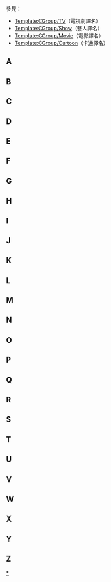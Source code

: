{{CGroupH|name=Simpsons|desc=Simpsons}}<noinclude>

參見：

*[[Template:CGroup/TV]]（電視劇譯名）
*[[Template:CGroup/Show]]（藝人譯名）
*[[Template:CGroup/Movie]]（電影譯名）
*[[Template:CGroup/Cartoon]]（卡通譯名）


[[Category:ACG公共轉換組模板|{{SUBPAGENAME}}]][[Category:辛普森一家|*]]
<!--臺灣轉換字詞來源由FOX頻道字幕-->

== A ==</noinclude>
{{CItemLan|zh-cn:机器人地牢与棒球卡片店;zh-hant:機器人地牢與棒球卡片店;zh-tw:白入洞;zh-hk:機械人地牢與棒球卡片店|Android's Dungeon & Baseball Card Shop}}
{{CItemLan|zh-cn:杰夫·阿尔伯森;zh-tw:朱斜橫;zh-hk:傑夫·阿爾伯森|Albertson, Jeff}}
{{CItemLan|zh-cn:里亚蒂卡维尔约翰逊;zh-tw:侯陪襯;zh-hk:里亞蒂卡維爾約翰遜|arcade}}
{{CItemLan|zh-cn:街机;zh-tw:大型電玩;zh-hk:大型電玩|arcade}}
{{CItemLan|zh-cn:阿蒂;zh-tw:永罄;zh-hk:阿蒂|Artie}}<noinclude>

== B ==</noinclude>
{{CItemLan|zh-cn:阿斑;zh-tw:Z久大繩;zh-hk:阿斑|Ben}}
{{CItemLan|zh-cn:班德; zh-tw:阿糯;zh-hk:傻機;|Bender}}
{{CItemLan|zh-cn:邦戈;zh-tw:小黃;zh-hk:邦戈|Bongo}}
{{CItemLan|zh-cn:玲·布维尔; zh-tw:春粒; zh-hk:玲·布維爾; |Bouvier, Ling}}
{{CItemLan|zh-cn:肯特·布罗克曼;zh-tw:李掏;zh-hk:肯特·布羅克曼|Brockman, Kent}}
{{CItemLan|zh-cn:兔八哥;zh-tw:兔寶寶;zh-hk:賓尼兔|Bunny, Bugs}}
{{CItemLan|zh-cn:伯恩斯;zh-tw:郭董;zh-hk:伯恩斯|Burns}}
{{CItemLan|zh-cn:蒙哥马利·伯恩斯;zh-tw:郭董;zh-hk:蒙哥馬利·伯恩斯|Burns, Montgomery}}
{{CItemLan|zh-cn:伯恩斯先生;zh-tw:郭董;zh-hk:保先生|Mr. Burns}}
{{CItemLan|zh-cn:布什;zh-tw:布希;zh-hk:布殊|Bush, George}}<noinclude>
 
== C ==</noinclude>
{{CItemLan|zh-cn:坎特维尔;zh-tw:戴乃昭;zh-hk:坎特維爾|Cantwell}}
{{CItemLan|zh-cn:卡尔;zh-tw:盧到;zh-hk:卡爾|Carl}}
{{CItemLan|zh-cn:卡尔森;zh-tw:莫那;zh-hk:卡爾森|Carlson}}
{{CItemLan|zh-cn:卡尔·卡尔森;zh-tw:莫那·盧到;zh-hk:卡爾·卡爾森|Carlson, Carl}}
{{CItemLan|zh-cn:罗伯特·卡罗;zh-tw:吳弱拳;zh-hk:羅伯特·卡羅|Caro, Robert}}

{{CItemLan|zh-cn:克兰西·维古姆;zh-tw:孔龍金;zh-hk:克蘭西·維古姆|Chief Wiggum}}

{{CItemLan|zh-cn:丹·卡斯泰拉内塔;zh-hant:丹·卡斯泰蘭尼塔;|Castellaneta, Dan}}{{CItemLan|zh-cn:志普·戴维斯;zh-tw:擠普塞;zh-hk:志普·戴維斯|Chip Davis}}
{{CItemLan|zh-cn:Chuey;zh-hant:Chuey;zh-tw:亞歷山大二世;|Chuey}}
{{CItemLan|zh-cn:漫画男;zh-hant:漫畫男;zh-tw:宅神;|Comic Book Guy}}
{{CItemLan|zh-cn:Corduroy;zh-hant:Corduroy;zh-tw:Cherry;|Corduroy}}
{{CItemLan|zh-cn:考斯比一家;zh-hk:Bill Cosby半小時;zh-tw:天才老爹|The Cosby Show}}
{{CItemLan|zh-cn:纸杯蛋糕;zh-hk:紙杯蛋糕;zh-tw:發粿|cupcake}}<noinclude>

== D ==</noinclude>
{{CItemLan|zh-cn:大卫·莱特曼;zh-tw:劉飽節;zh-hk:大衛·莱特曼|David Letterman}}
{{CItemLan|zh-cn:杜宾斯基;zh-tw:莉精;zh-hk:杜賓斯基|Dubinsky}}
{{CItemLan|zh-cn:安妮·杜宾斯基;zh-tw:莉精安妮;zh-hk:安妮·杜賓斯基|Dubinsky, Annie}}<noinclude>

== E ==</noinclude>
{{CItemLan|zh-cn:埃德娜;zh-hk:埃德娜;zh-tw:趾鹹|Edna}}
{{CItemLan|zh-cn:伊丽莎白;zh-hk:伊利沙伯;zh-tw:伊麗莎白|Elizabeth}}
{{CItemLan|zh-cn:爱德华多;zh-hk:愛德華多;zh-tw:阿鳴溝|Eduardo}}<noinclude>

== F ==</noinclude>
{{CItemLan|zh-hans:居家男人;zh-hk:蓋酷家庭;zh-tw:蓋酷家庭;|Family Guy}}
{{CItemLan|zh-cn:安东尼·达米科;zh-tw:吉他大仔;zh-hk:安東尼·達米科|Fat Tony}}
{{CItemLan|弗兰德=>zh-tw:王;弗蘭德=>zh-tw:王|Flanders}}
{{CItemLan|zh-cn:内德·弗兰德;zh-tw:魯肉王;zh-hk:內德·弗蘭德|Flanders, Ned}}
{{CItemLan|zh-cn:福斯;zh-tw:福斯;zh-hk:霍士|Fox}}
{{CItemLan|zh-cn:休伯特·法兹沃斯教授; zh-tw:勤博士; zh-hk:乃到應一應博士;|Professor Farnsworth, Hubert}}
{{CItemLan|zh-cn:休伯特·法兹沃斯; zh-tw:勤博士; zh-hk:乃到應一應;|Farnsworth, Hubert}}
{{CItemLan|zh-cn:弗林克教授;zh-tw:李眼摺博士;zh-hk:弗林克教授|Professor Frink}}
{{CItemLan|zh-cn:狐蝠侠;zh-tw:騙蝠俠;zh-hk:狐蝠俠|Fruitbat Man}}
{{CItemLan|zh-cn:弗莱; zh-tw:糠納; zh-hk:阿乃;|Fry, Philip J.}}
{{CItemLan|zh-cn:飞出个未来;zh-tw:飛出個未來;zh-hk:乃出個未來|Futurama}}<noinclude>

== G ==</noinclude>
{{CItemLan|zh-cn:尼尔·盖曼;zh-tw:丸把刃;zh-hk:尼爾·蓋曼|Gaiman, Neil}}
{{CItemLan|zh-cn:美艳戈弗雷;zh-tw:魔鬼筋肉人;zh-hk:美艷戈弗雷|Glamorous Godfrey}}
{{CItemLan|zh-cn:格勒宁; zh-tw:格朗寧; zh-hk:格朗寧; |Groening, Matt}}
{{CItemLan|zh-cn:与霍默·辛普森肠道检查; zh-tw:阿馬之聲; zh-hk:與荷馬·辛普森腸道檢查; |Gut Check with Homer Simpson}}
{{CItemLan|zh-hans:彼得; zh-hk:彼得; zh-tw:痞德|Peter Griffin}}
{{CItemLan|zh-hans:彼得·格里芬; zh-hk:彼得·格里芬; zh-tw:葛痞德|Peter Griffin}}
{{CItemLan|zh-hans:洛伊丝; zh-hk:路易絲; zh-tw:拉拉|Lois Griffin}}
{{CItemLan|zh-hans:洛伊丝·格里芬; zh-hk:路易絲·格里芬; zh-tw:盧拉拉|Lois Griffin}}
{{CItemLan|zh-hans:梅格; zh-hk:梅格; zh-tw:小莉|Meg Griffin}}
{{CItemLan|zh-hans:梅格·格里芬; zh-hk:梅格·格里芬; zh-tw:葛莉|Meg Griffin}}
{{CItemLan|zh-hans:克里斯; zh-hk:克里斯; zh-tw:馬藍|Chris Griffin}}
{{CItemLan|zh-hans:克里斯·格里芬; zh-hk:克里斯·格里芬; zh-tw:葛馬藍|Chris Griffin}}
{{CItemLan|zh:斯图伊; zh-hans:斯图威; zh-hk:史杜威; zh-tw:葛屁|Stewie Griffin}}
{{CItemLan|zh:斯图伊·格里芬; zh-hans:斯图威·格里芬; zh-hk:史杜威·格里芬; zh-tw:葛屁|Stewie Griffin}}
{{CItemLan|zh-hans:布赖恩; zh-hk:布萊恩; zh-tw:來西|Brian Griffin}}
{{CItemLan|zh-hans:布赖恩·格里芬; zh-hk:布萊恩·格里芬; zh-tw:靈犬來西|Brian Griffin}}<noinclude>

== H ==</noinclude>
{{CItemLan|zh-cn:蛇米酒;zh-tw:魯蛇雄黃酒;zh-hk:蛇米酒|Habushu}}
{{CItemLan|zh-cn:希伯特; zh-tw:華頭; zh-hk:希伯特; |Hibbert}}
{{CItemLan|zh-cn:正直亚伯; zh-tw:荷熊歷險記; zh-hk:正直亞伯; |Honest Abe}}
{{CItemLan|zh-cn:伊丽莎白·胡佛; zh-tw:季老師; zh-hk:伊利沙伯·胡佛; |Hoover, Elizabeth}}<noinclude>

== I ==</noinclude>
{{CItemLan|zh-cn:痒痒鼠与抓抓猫; zh-tw:貓鼠大戰; zh-hk:癢癢鼠與抓抓貓; |The Itchy & Scratchy Show}}<noinclude>

== J ==</noinclude>
{{CItemLan|zh-cn:杰夫;zh-tw:斜橫;zh-hk:傑夫|Jeff}}<noinclude>

== K ==</noinclude>
{{CItemLan|zh-cn:克拉巴佩尔;zh-hk:克拉巴佩爾;zh-tw:陳|Krabappel}}
{{CItemLan|zh-cn:埃德娜·克拉巴佩尔;zh-hk:埃德娜·克拉巴佩爾;zh-tw:陳趾鹹|Krabappel, Edna}}
{{CItemLan|zh-cn:柯克; zh-tw:牙擦; zh-hk:柯克; |Kirk}}
{{CItemLan|zh-cn:奇亚空手道怪兽; zh-tw:灰熊連盟OLO; zh-hk:木谷空手道怪獸; |Ki-Ya Karate Monsters}}
{{CItemLan|zh-cn:库斯提; zh-tw:阿基; zh-hk:庫斯提; |Krusty the Clown}}
{{CItemLan|zh-cn:库斯提汉堡; zh-tw:醜八怪漢堡; zh-hk:庫斯提漢堡包; |Krusty Burger}}
{{CItemLan|zh-cn:库斯提乐园; zh-tw:醜八怪樂園; zh-hk:庫斯提樂園; |Krustyland}}
{{CItemLan|zh-cn:库斯提乐园; zh-tw:猿山樂園; zh-hk:庫斯提樂園; |Krustyland}}
{{CItemLan|zh-cn:久美子; zh-tw:愛紗子; zh-hk:久美子;|Kumiko}}
{{CItemLan|zh-cn:Kwik-E-Mart; zh-tw:QK便利商店; zh-hk:Kwik-E-Mart; |Kwik-E-Mart}}<noinclude>

== L ==</noinclude>
{{CItemLan|zh-cn:Lady Gaga; zh-tw:淚滴卡卡; zh-hk:Lady Gaga; |Lady Gaga}}
{{CItemLan|zh-cn:莉拉; zh-tw:殺拉; zh-hk:莉娜; |Leela}}
{{CItemLan|zh-cn:伦尼; zh-tw:藍尼; zh-hk:倫尼; |Lenny}}
{{CItemLan|zh-cn:伦纳德; zh-tw:雷公; zh-hk:倫納德; |Leonard}}
{{CItemLan|zh-cn:伦尼·伦纳德; zh-tw:藍尼·雷公; zh-hk:倫尼·倫納德; |Leonard, Lenny}}
{{CItemLan|zh-cn:里拉; zh-tw:辛盈; zh-hk:里拉; |Lila}}
{{CItemLan|1=偉仔=>zh-cn:婁; 偉仔=>zh-hk:婁; 偉仔=>zh-mo:婁; 偉仔=>zh-my:婁; 偉仔=>zh-sg:婁;|2=Lou}}
{{CItemLan|1=洛夫乔伊=>zh-tw:林; 洛夫喬伊=>zh-tw:林;|2=Lovejoy}}
{{CItemLan|1=卢卡$=>zh-tw:王大衛; 盧卡$=>zh-tw:王大衛;|2=Luca$}}
{{CItemLan|zh-cn:蒂莫西·洛夫乔伊; zh-tw:林涼堂; zh-hk:蒂莫西·洛夫喬伊; |Lovejoy, Timothy}}<noinclude>

== M ==</noinclude>
{{CItemLan|zh-cn:雷切尔·玛多;zh-tw:林佳淇;zh-hk:瑞秋·梅道|Maddow, Rachel}}
{{CItemLan|zh-cn:詹姆斯·麦迪逊;zh-tw:孫盅杉;zh-hk:詹姆斯·麥迪遜|Madison, James}}
{{CItemLan|zh-cn:奥托·曼; zh-hk:奧托·曼; zh-tw:阿嘎;|Mann, Otto}}
{{CItemLan|1=马洛=>zh-tw:白; 馬洛=>zh-tw:白;|2=Marlowe}}
{{CItemLan|zh-cn:罗伯特·马洛;zh-tw:白頭翁;zh-hk:羅伯特·馬洛|Marlowe, Robert}}
{{CItemLan|zh-cn:玛莉; zh-tw:勁香; zh-hk:瑪莉; |Mary}}
{{CItemLan|zh-cn:杰基·梅森; zh-tw:粗皮雄; zh-hk:傑基·梅森; |Mason, Jackie}}
{{CItemLan|zh-cn:Mav; zh-tw:理理人; zh-hk:Mav; |Mav}}
{{CItemLan|zh-cn:米尔豪斯; zh-tw:呆子; zh-hk:米爾豪斯; |Milhouse}}
{{CItemLan|zh-hans:谍中谍;zh-hk:職業特工隊;zh-tw:不可能的任務; |Mission: Impossible}}
{{CItemLan|zh-cn:埃德温·摩西; zh-tw:王治平; zh-hk:埃德溫·摩西; |Moses, Edwin}}
{{CItemLan|zh-cn:芒茨; zh-tw:盲阿; zh-hk:芒茨;|Muntz}}
{{CItemLan|zh-cn:纳尔逊·芒茨; zh-tw:阿浮; zh-hk:納爾遜·芒茨;|Muntz, Nelson}}<noinclude>

== N ==</noinclude>
{{CItemLan|zh-cn:纳哈萨皮马佩蒂隆; zh-tw:柯; zh-hk:納哈薩皮馬佩蒂隆;|Nahasapeemapetilon}}<!--姓氏-->
{{CItemLan|zh-cn:阿普·纳哈萨皮马佩蒂隆; zh-tw:柯阿三; zh-hk:阿普·納哈薩皮馬佩蒂隆;|Nahasapeemapetilon, Apu}}

{{CItemLan|zh-cn:中村先生; zh-tw:千田太郎; zh-hk:中村先生;|Mr. Nakamura}}
{{CItemLan|zh-cn:中村久美子; zh-tw:千田愛紗子; zh-hk:中村久美子;|Nakamura, Kumiko}}
{{CItemLan|zh-cn:内德;zh-tw:魯肉;zh-hk:內德|Ned}}
{{CItemLan|zh-hant:新科學人;zh-hans:新科学家;|New Scientist}}
{{CItemLan|zh-hant:紐約;zh-hans:纽约;zh-tw:信異區;|New York}}
{{CItemLan|zh-cn:尼克;zh-hk:尼克;zh-tw:寸上春樹|Nick}}
{{CItemLan|zh-cn:尼克医生;zh-hk:尼克醫生;zh-tw:懷棕醫生|Dr. Nick}}
{{CItemLan|zh-cn:特德金特;zh-hk:特德金特;zh-tw:白賊七|Nugent, Ted}}<noinclude>

== O ==</noinclude>
{{CItemLan|zh-cn:橡树; zh-hk:橡樹; zh-tw:忠孝;|Oak Road}}<!--路名-->
{{CItemLan|zh-cn:俄勒冈; zh-hk:俄勒岡; zh-tw:奧勒岡;|Oregon}}<noinclude>

== P ==</noinclude>
{{CItemLan|zh-cn:宝拉; zh-hk:寶拉; zh-tw:美鬨;|Paula}}
{{CItemLan|zh-cn:帕金斯监考官; zh-hk:帕金斯監考官; zh-tw:洪鏽注;|Perkins, Proctor}}
{{CItemLan|zh-cn:波西亚; zh-hk:波西亞; zh-tw:逃紙;|Portia}}<noinclude>

== Q ==</noinclude>
{{CItemLan|zh-cn:昆比; zh-hk:昆比; zh-tw:郝;|Quimby}}
{{CItemLan|zh-cn:乔·昆比; zh-hk:喬·昆比; zh-tw:郝融冰;|Quimby, Joe}}<noinclude>

== R ==</noinclude>
{{CItemLan|zh-cn:珍妮特·雷诺;zh-hk:珍妮特·雷諾;zh-tw:陳碇北|Reno, Janet}}
{{CItemLan|zh-cn:里维埃拉;zh-hk:里維埃拉;zh-tw:潘|Riviera}}
{{CItemLan|zh-cn:尼克·里维埃拉;zh-hk:尼克·里維埃拉;zh-tw:潘懷棕|Riviera, Nick}}
{{CItemLan|zh-cn:罗伯特;zh-tw:頭翁;zh-hk:羅伯特|Robert}}
{{CItemLan|zh-cn:罗斯福;zh-tw:槳公;zh-hk:羅斯福|Roosevelt}}
{{CItemLan|zh-cn:威诺纳西奥多·罗斯福;zh-tw:槳中政;zh-hk:西奧多·羅斯福|Roosevelt, Theodore}}
{{CItemLan|zh-cn:威诺纳·赖德; zh-hans:薇诺娜·赖德; zh-tw:薇諾娜·瑞德; zh-hk:雲露娜·維達;|Ryder, Winona}}<noinclude>

== S ==</noinclude>

{{CItemLan|zh-hans:三明治;zh-hk:三文治;zh-tw:三明治;|Sandwich}}

{{CItemLan|zh-cn:圣诞老人小助手;zh-tw:勇哥;zh-hk:聖誕老人小助手|Santa's Little Helper}}
{{CItemLan|zh-cn:萨科齐;zh-tw:薩科齊;zh-hk:薩爾科齊|Sarközy, Nicolas}}
{{CItemLan|zh-cn:西摩; zh-tw:西蒙; zh-hk:西摩|Seymour}}
{{CItemLan|zh-cn:雪莉和特莉;zh-tw:米口和油美;zh-hk:雪莉和特莉|Sherri and Terri}}
{{CItemLan|zh-cn:杂耍家鲍伯;zh-tw:包添丁;zh-hk:雜耍家鮑伯|Sideshow Bob}}
{{CItemLan|zh-cn:塞缪尔·迈克尔·西蒙; zh-tw:薩母耳·麥可·西蒙|Simon, Samuel Michael}}
{{CItemLan|zh-cn:萨姆·西蒙; zh-tw:薩姆·西蒙|Simon, Sam}}
{{CItemLan|zh-cn:亚伯拉罕;zh-tw:荷熊;zh-hk:亞伯拉罕|Simpson, Abraham}}
{{CItemLan|zh-cn:巴特;zh-tw:霸子;zh-hk:巴特|Simpson, Bart}}
{{CItemLan|zh-cn:霍默;zh-tw:荷馬;zh-hk:荷馬|Simpson, Homer}}
{{CItemLan|zh-cn:莉萨;zh-tw:點子;zh-hk:麗莎|Simpson, Lisa}}
{{CItemLan|zh-cn:莉萨;zh-tw:花枝;zh-hk:麗莎|Simpson, Lisa}}
{{CItemLan|zh-cn:玛吉;zh-tw:奶嘴;zh-hk:奶咀|Simpson, Maggie}}
{{CItemLan|zh-cn:玛琦;zh-tw:美枝;zh-hk:瑪吉|Simpson, Marge}}
{{CItemLan|zh-cn:辛普森一家;zh-tw:辛普森家庭;zh-hk:阿森一族|Simpsons, the}}
{{CItemLan|zh-cn:辛普森一家电影版; zh-hk:阿森一族大電影; zh-tw:辛普森家庭電影版;|The Simpsons Movie}}
{{CItemLan|zh-cn:斯金纳;zh-tw:喜金捏;zh-hk:斯金納|Skinner}}
{{CItemLan|zh-cn:西摩·斯金纳;zh-tw:西蒙·喜金捏;zh-hk:西摩·斯金納|Skinner, Seymour}}
{{CItemLan|zh-cn:韦伦·史密瑟斯;zh-tw:艾甲甲;zh-hk:韋倫·史密瑟斯|Smithers, Waylon Jr.}}
{{CItemLan|zh-cn:韦伦·史密瑟斯二世;zh-tw:艾甲甲;zh-hk:韋倫·史密瑟斯二世|Smithers, Waylon Jr.}}
{{CItemLan|zh-cn:蛇累犯;zh-tw:蛇哥;zh-hk:蛇累犯|Snake Jailbird}}
{{CItemLan|zh-cn:春田镇;zh-tw:內糊;zh-hk:春田市|Springfield}}
{{CItemLan|zh-cn:春田镇动物园;zh-tw:木刪動物園;zh-hk:春田市動物園|Springfield Zoo}}
{{CItemLan|1=斯普克勒=>zh-tw:柯;|2=Spuckler}}
{{CItemLan|zh-cn:克莱图斯;zh-tw:柯老鼠;|Spuckler, Cletus}}
{{CItemLan|zh-cn:克莱图斯·斯普克勒;zh-tw:柯老鼠;zh-hk:克萊圖斯·斯普克勒|Spuckler, Cletus}}
{{CItemLan|zh-cn:玛莉·斯普克勒; zh-tw:柯勁香; zh-hk:瑪莉·斯普克勒; |Spuckler, Mary}}
{{CItemLan|zh-cn:史丹·李;zh-tw:宮崎俊;zh-hk:史丹·李|Stan Lee}}
{{CItemLan|zh-cn:超级碗;zh-tw:超級盃;zh-hk:超級碗|Super Bowl}}
{{CItemLan|zh-cn:Swapper Jack's;zh-tw:壞事多;zh-hk:Swapper Jack's|Swapper Jack's}}
{{CItemLan|zh-cn:希斯拉克; zh-tw:少蔥; zh-hk:希斯拉克; |Szyslak}}
{{CItemLan|zh-cn:莫·希斯拉克; zh-tw:莫少蔥; zh-hk:莫·希斯拉克; |Szyslak, Moe}}<noinclude>

== T ==</noinclude>
{{CItemLan|zh-cn:特伦斯; zh-tw:史丹利; zh-hk:特倫斯; |Terrance}}
{{CItemLan|zh-cn:蒂莫西; zh-tw:涼堂; zh-hk:蒂莫西; |Timothy}}
{{CItemLan|zh-cn:T-Rex; zh-tw:Jerry; zh-hk:T-Rex; |T-Rex}}
{{CItemLan|zh-hans:T恤;zh-hk:T裇;zh-tw:T恤; |T-shirt}}<noinclude>

== U ==

== V ==</noinclude>
{{CItemLan|zh-cn:范霍腾; zh-tw:蘇; zh-hk:范霍滕; |Van Houten}}
{{CItemLan|zh-cn:科克·范霍腾; zh-tw:牙擦蘇; zh-hk:科克·范霍滕; |Van Houten, Kirk}}
{{CItemLan|zh-cn:米尔豪斯·范霍腾; zh-tw:蘇呆子; zh-hk:米爾豪斯·范霍滕; |Van Houten, Milhouse}}
{{CItemLan|zh-cn:Villageville; zh-tw:模擬鬼島; zh-hk:Villageville; |Villageville}}
{{CItemLan|1=维奥拉=>zh-tw:顏; 維奧拉=>zh-tw:顏; |2=Viola}}<!--姓氏--><noinclude>

== W ==</noinclude>
{{CItemLan|1=维古姆=>zh-tw:孔; 維古姆=>zh-tw:孔; |2=Wiggum}}
{{CItemLan|zh-cn:拉尔夫·维古姆; zh-tw:孔安; zh-hk:拉爾夫·維古姆; |Wiggum, Ralph}}
{{CItemLan|zh-cn:威利校管; zh-tw:鬍鬚張校管; zh-hk:威利校管; |Willie, Groundskeeper}}<noinclude>

== X ==

== Y ==

== Z ==</noinclude>
{{CItemLan|zh-hans:振亚;zh-hk:振亞;zh-tw:雞排;|Zhenya}}
{{CItemLan|1=齐夫=>zh-tw:王; 齊夫=>zh-tw:王;|2=Ziff}}
{{CItemLan|zh-cn:阿蒂·齐夫;zh-tw:王永罄;zh-hk:阿蒂·齊夫|Ziff, Artie}}
{{CItemLan|zh-cn:佐艾伯格; zh-tw:佐艾伯格; zh-hk:紅魷;|Zoidberg}}
<noinclude>
</noinclude>
{{CGroupF}}